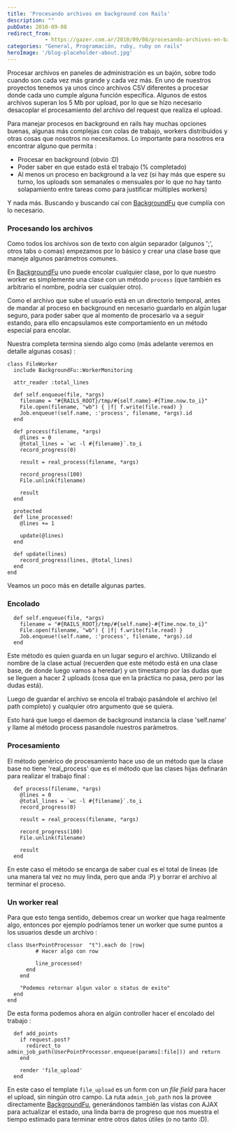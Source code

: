 ```yaml
---
title: 'Procesando archivos en background con Rails'
description: ""
pubDate: 2010-09-08
redirect_from: 
            - https://gazer.com.ar/2010/09/08/procesando-archivos-en-background-con-rails/
categories: "General, Programación, ruby, ruby on rails"
heroImage: '/blog-placeholder-about.jpg'
---
```

Procesar archivos en paneles de administración es un bajón, sobre todo cuando son cada vez más grande y cada vez más. En uno de nuestros proyectos tenemos ya unos cinco archivos CSV diferentes a procesar donde cada uno cumple alguna función específica. Algunos de estos archivos superan los 5 Mb por upload, por lo que se hizo necesario desacoplar el procesamiento del archivo del request que realiza el upload.

Para manejar procesos en background en rails hay muchas opciones buenas, algunas más complejas con colas de trabajo, workers distribuidos y otras cosas que nosotros no necesitamos. Lo importante para nosotros era encontrar alguno que permita :

- Procesar en background (obvio :D)
- Poder saber en que estado está el trabajo (% completado)
- Al menos un proceso en background a la vez (si hay más que espere su turno, los uploads son semanales o mensuales por lo que no hay tanto solapamiento entre tareas como para justificar múltiples workers)

Y nada más. Buscando y buscando caí con [BackgroundFu](http://github.com/ncr/background-fu) que cumplía con lo necesario.

### Procesando los archivos

Como todos los archivos son de texto con algún separador (algunos ';', otros tabs o comas) empezamos por lo básico y crear una clase base que maneje algunos parámetros comunes.

En [BackgroundFu](http://github.com/ncr/background-fu) uno puede encolar cualquier clase, por lo que nuestro worker es simplemente una clase con un método `process` (que también es arbitrario el nombre, podría ser cualquier otro).

Como el archivo que sube el usuario está en un directorio temporal, antes de mandar al proceso en background en necesario guardarlo en algún lugar seguro, para poder saber que al momento de procesarlo va a seguir estando, para ello encapsulamos este comportamiento en un método especial para encolar.

Nuestra completa termina siendo algo como (más adelante veremos en detalle algunas cosas) :

```
class FileWorker
  include BackgroundFu::WorkerMonitoring

  attr_reader :total_lines

  def self.enqueue(file, *args)
    filename = "#{RAILS_ROOT}/tmp/#{self.name}-#{Time.now.to_i}"
    File.open(filename, "wb") { |f| f.write(file.read) }
    Job.enqueue!(self.name, :'process', filename, *args).id
  end

  def process(filename, *args)
    @lines = 0
    @total_lines = `wc -l #{filename}`.to_i
    record_progress(0)

    result = real_process(filename, *args)

    record_progress(100)
    File.unlink(filename)

    result
  end

  protected
  def line_processed!
    @lines += 1

    update(@lines)
  end

  def update(lines)
    record_progress(lines, @total_lines)
  end
end
```

Veamos un poco más en detalle algunas partes.

### Encolado

```
  def self.enqueue(file, *args)
    filename = "#{RAILS_ROOT}/tmp/#{self.name}-#{Time.now.to_i}"
    File.open(filename, "wb") { |f| f.write(file.read) }
    Job.enqueue!(self.name, :'process', filename, *args).id
  end
```

Este método es quien guarda en un lugar seguro el archivo. Utilizando el nombre de la clase actual (recuerden que este método está en una clase base, de donde luego vamos a heredar) y un timestamp por las dudas que se lleguen a hacer 2 uploads (cosa que en la práctica no pasa, pero por las dudas está).

Luego de guardar el archivo se encola el trabajo pasándole el archivo (el path completo) y cualquier otro argumento que se quiera.

Esto hará que luego el daemon de background instancia la clase 'self.name' y llame al método process pasandole nuestros parámetros.

### Procesamiento

El método genérico de procesamiento hace uso de un método que la clase base no tiene 'real_process' que es el método que las clases hijas definarán para realizar el trabajo final :

```
  def process(filename, *args)
    @lines = 0
    @total_lines = `wc -l #{filename}`.to_i
    record_progress(0)

    result = real_process(filename, *args)

    record_progress(100)
    File.unlink(filename)

    result
  end
```

En este caso el método se encarga de saber cual es el total de lineas (de una manera tal vez no muy linda, pero que anda :P) y borrar el archivo al terminar el proceso.

### Un worker real

Para que esto tenga sentido, debemos crear un worker que haga realmente algo, entonces por ejemplo podríamos tener un worker que sume puntos a los usuarios desde un archivo :

```
class UserPointProcessor  "t").each do |row|
         # Hacer algo con row

         line_processed!
      end
    end

    "Podemos retornar algun valor o status de exito"
  end
end
```

De esta forma podemos ahora en algún controller hacer el encolado del trabajo :

```
  def add_points
    if request.post?
      redirect_to admin_job_path(UserPointProcessor.enqueue(params[:file])) and return
    end

    render 'file_upload'
  end
```

En este caso el template `file_upload` es un form con un _file field_ para hacer el upload, sin ningún otro campo. La ruta `admin_job_path` nos la provee directamente [BackgroundFu](http://github.com/ncr/background-fu), generándonos también las vistas con AJAX para actualizar el estado, una linda barra de progreso que nos muestra el tiempo estimado para terminar entre otros datos útiles (o no tanto :D).
